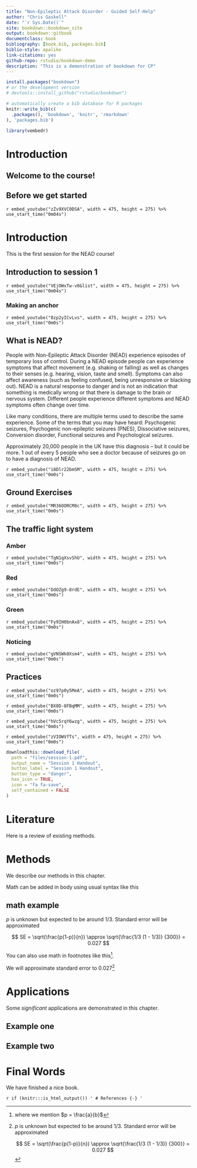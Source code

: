 ```yaml
--- 
title: "Non-Epileptic Attack Disorder - Guided Self-Help"
author: "Chris Gaskell"
date: "`r Sys.Date()`"
site: bookdown::bookdown_site
output: bookdown::gitbook
documentclass: book
bibliography: [book.bib, packages.bib]
biblio-style: apalike
link-citations: yes
github-repo: rstudio/bookdown-demo
description: "This is a demonstration of bookdown for CP"
---
```

```r
install.packages("bookdown")
# or the development version
# devtools::install_github("rstudio/bookdown")
```
```r
# automatically create a bib database for R packages
knitr::write_bib(c(
  .packages(), 'bookdown', 'knitr', 'rmarkdown'
), 'packages.bib')
```
```r
library(vembedr)
```

# Introduction {-}

## Welcome to the course! {-}

## Before we get started {-}

`r embed_youtube("zZv9XVC0DSA", width = 475, height = 275) %>% use_start_time("0m04s")`

<!--chapter:end:index.Rmd-->

# Introduction

This is the first session for the NEAD course!

## Introduction to session 1 {-}

`r embed_youtube("VEjOWxTw-v0&list", width = 475, height = 275) %>% use_start_time("0m04s")`

### Making an anchor {-}

`r embed_youtube("8zp2yICvLvs", width = 475, height = 275) %>% use_start_time("0m0s")`

## What is NEAD? {-}

People with Non-Epileptic Attack Disorder (NEAD) experience episodes of temporary loss of control. During a NEAD episode people can experience symptoms that affect movement (e.g. shaking or falling) as well as changes to their senses (e.g. hearing, vision, taste and smell). Symptoms can also affect awareness (such as feeling confused, being unresponsive or blacking out). NEAD is a natural response to danger and is not an indication that something is medically wrong or that there is damage to the brain or nervous system. Different people experience different symptoms and NEAD symptoms often change over time.

Like many conditions, there are multiple terms used to describe the same experience. Some of the terms that you may have heard: Psychogenic seizures, 
Psychogenic non-epileptic seizures (PNES), Dissociative seizures, Conversion disorder, Functional seizures and Psychological seizures.

Approximately 20,000 people in the UK have this diagnosis – but it could be more. 1 out of every 5 people who see a doctor because of seizures go on to have a diagnosis of NEAD.

`r embed_youtube("i8Dlr22bmSM", width = 475, height = 275) %>% use_start_time("0m0s")`

## Ground Exercises {-}

`r embed_youtube("MR36OORCM8c", width = 475, height = 275) %>% use_start_time("0m0s")`

## The traffic light system {-}
### Amber {-}
`r embed_youtube("TgN1qXsvShU", width = 475, height = 275) %>% use_start_time("0m0s")`

### Red {-}
`r embed_youtube("DdOZg9-8rdE", width = 475, height = 275) %>% use_start_time("0m0s")`

### Green {-}
`r embed_youtube("Fy9IH0bnAx8", width = 475, height = 275) %>% use_start_time("0m0s")`

### Noticing {-}
`r embed_youtube("gVNSWk0Xsm4", width = 475, height = 275) %>% use_start_time("0m0s")`

## Practices {-}

`r embed_youtube("oz97p0y5MeA", width = 475, height = 275) %>% use_start_time("0m0s")`

`r embed_youtube("BX0D-8FBqMM", width = 475, height = 275) %>% use_start_time("0m0s")`

`r embed_youtube("hVc5rqY6wzg", width = 475, height = 275) %>% use_start_time("0m0s")`

`r embed_youtube("zVIOWVfTs", width = 475, height = 275) %>% use_start_time("0m0s")`

```r
downloadthis::download_file(
  path = "files/session-1.pdf",
  output_name = "Session 1 Handout",
  button_label = "Session 1 Handout",
  button_type = "danger",
  has_icon = TRUE,
  icon = "fa fa-save",
  self_contained = FALSE
)

```


<!--chapter:end:01-intro.Rmd-->

# Literature

Here is a review of existing methods.

<!--chapter:end:02-literature.Rmd-->

# Methods

We describe our methods in this chapter.

Math can be added in body using usual syntax like this 

## math example

$p$ is unknown but expected to be around 1/3. Standard error will be approximated

$$
SE = \sqrt(\frac{p(1-p)}{n}) \approx \sqrt{\frac{1/3 (1 - 1/3)} {300}} = 0.027
$$

You can also use math in footnotes like this^[where we mention $p = \frac{a}{b}$].

We will approximate standard error to 0.027[^longnote]

[^longnote]: $p$ is unknown but expected to be around 1/3. Standard error will be approximated

    $$
    SE = \sqrt(\frac{p(1-p)}{n}) \approx \sqrt{\frac{1/3 (1 - 1/3)} {300}} = 0.027
    $$

<!--chapter:end:03-method.Rmd-->

# Applications

Some _significant_ applications are demonstrated in this chapter.

## Example one

## Example two

<!--chapter:end:04-application.Rmd-->

# Final Words

We have finished a nice book.

<!--chapter:end:05-summary.Rmd-->

`r if (knitr:::is_html_output()) '
# References {-}
'`

<!--chapter:end:06-references.Rmd-->

